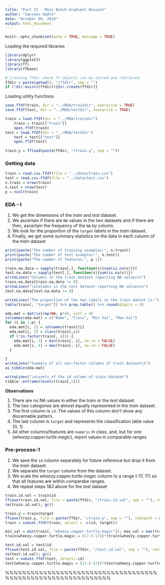 ```yaml
---
title: "Part II - Mini Batch Gradient Descent"
author: "Sanjeev Gadre"
date: "October 09, 2019"
output: html_document
---
```


```r
knitr::opts_chunk$set(echo = TRUE, message = TRUE)
```

Loading the required libraries

```r
library(dplyr)
library(ggplot2)
library(ff)
library(ffbase)

# Creating ffdir where ff objects can be stored and retrieved
ffdir = paste(getwd(), "/ffdir", sep = "")
if (!dir.exists(ffdir)){dir.create(ffdir)}

```


Loading utility functions

```r
save.ffdf(train, dir = "../RDA/traindir", overwrite = TRUE)
save.ffdf(test, dir = "../RDA/testdir", overwrite = TRUE)

train = load.ffdf(dir = "../RDA/traindir")
    train = train[["train"]]
    open.ffdf(train)
test = load.ffdf(dir = "../RDA/testdir")
    test = test[["test"]]
    open.ffdf(test)
    
train.y = ffload(paste(ffdir, "/train.y", sep = ""))
```

### Getting data

```r
train = read.csv.ffdf(file = "../data/train.csv")
test = read.csv.ffdf(file = "../data/test.csv")
n.train = nrow(train)
n.test = nrow(test)
p = ncol(train)

```

### EDA - I

1.  We get the dimensions of the *train* and *test* dataset.
2.  We ascertain if there are `NA` values in the two datasets and if there are then, ascertain the frequency of the `NA` by column.
3.  We look for the proportion of the `target` labels in the *train* dataset.
4.  Finally, we get some summary statistics on the data in each column of the *train* dataset

```r
print(paste("The number of training examples:", n.train))
print(paste("The number of test examples:", n.test))
print(paste("The number of features:", p-1))

train.na.data = sapply(train[,], function(x){sum(is.na(x))})
test.na.data = sapply(test[,], function(x){sum(is.na(x))})
writeLines("Columns in the train dataset reporting NA values\n")
train.na.data[train.na.data != 0]
writeLines("\nColumns in the test dataset reporting NA values\n")
test.na.data[test.na.data != 0]

writeLines("The proportion of the two labels in the train datset is:")
table(train[, "target"]) %>% prop.table() %>% round(digits = 4)

eda.mat = matrix(rep(NA, p*4), ncol = 4)
colnames(eda.mat) = c("Name", "Class", "Min Val", "Max Val")
for (i in 1:p) {
  eda.mat[i, 1] = colnames(train)[i]
  eda.mat[i, 2] = class(train[,i])
  if (!is.factor(train[, i])) {
    eda.mat[i, 3] = min(train[, i], na.rm = FALSE)
    eda.mat[i, 4] = max(train[, i], na.rm = FALSE)
  }

}
writeLines("Summary of all non-factor columns of train dataset\n")
as_tibble(eda.mat)

writeLines("\nLevels of the id column of train dataset")
tibble::enframe(levels(train[,1]))
```

**Observations**

1.  There are no NA values in either the *train* or the *test* dataset.
2.  The two categories are almost equally represented in the *train* dataset.
3.  The first column is `id`. The values of this column don't show any discernable pattern.
4.  The last column is `target` and represents the classification lable value {0, 1}
5.  All other columns/features are `numeric` in class, and, but for one (*wheezy.copper.turtle.magic*), report values in comparable ranges

### Pre-process-1

1.  We save the `id` column separately for future reference but drop it from the *train* dataset.
2.  We separate the `target` column from the dataset.
3.  We scale the *wheezy.copper.turtle.magic* column to a range (-17, 17) so that all features are within comparabe ranges.
4.  We repeat steps 1&3 above for the *test* dataset

```r
train.id.val = train$id
ffsave(train.id.val, file = paste(ffdir, "/train.id.val", sep = ""), rootpath = getOption("fftempdir"))
rm(train.id.val); gc()

train.y = train$target
ffsave(train.y, file = paste(ffdir, "/train.y", sep = ""), rootpath = getOption("fftempdir"))
train = subset.ffdf(train, select = -c(id, target))

min_val = min(train[, "wheezy.copper.turtle.magic"]); max_val = max(train[, "wheezy.copper.turtle.magic"])
train$wheezy.copper.turtle.magic = (17-(-17))*(train$wheezy.copper.turtle.magic - min_val)/(max_val - min_val) + (-17)

test.id.val = test$id
ffsave(test.id.val, file = paste(ffdir, "/test.id.val", sep = ""), rootpath = getOption("fftempdir"))
rm(test.id.val); gc()
test = subset.ffdf(test, select=-id)
test$wheezy.copper.turtle.magic = (17-(-17))*(test$wheezy.copper.turtle.magic - min_val)/(max_val - min_val) + (-17)


```

%%%%%%%%%%%%%%%%%%%%%%%%%%%%%%%%%%%%%%%%%%%%%%%%%%%%%%%%%%%%%

<!-- ```{r eda-3} -->


<!-- #num.cols = sapply(train[,], is.factor) -->
<!-- cormat = matrix(rep(0, 258*258), ncol = 258) -->
<!-- for (i in 2:256) {#256 -->
<!--   for (j in (i+1):257) {#257 -->
<!--     cormat[i,j] = cor(train[, i], train[, j]) -->
<!--   } -->
<!-- } -->

<!-- ``` -->

<!-- 1.   -->
<!-- 2.  We add a dummy `target` column to the *test* dataset and then combine the *train* and *test* dataset. -->
<!-- 3.  We scale the combined dataset and then re-split them into two separate datasets -->

<!-- ```{r baseline-1} -->
<!-- test$target = as.ff(rep(0, times = n.test)) -->
<!-- dat = ffdfappend(train, test) # Equivalent of rbind -->
<!-- rm(test, train) -->
<!-- gc() -->

<!-- dat.scaled = as.ffdf(sapply(dat[, 2:257], scale)) -->

<!-- save.ffdf(train, dir = "../RDA/traindir", overwrite = TRUE) -->
<!-- save.ffdf(test, dir = "../RDA/testdir", overwrite = TRUE) -->

<!-- rm(list = ls()) -->
<!-- gc() -->
<!-- ``` -->

